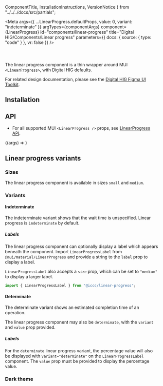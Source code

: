   ComponentTitle,
  InstallationInstructions,
  VersionNotice
} from "../../../docs/src/partials";

<Meta
  args={{
    ...LinearProgress.defaultProps,
    value: 0,
    variant: "indeterminate"
  }}
  argTypes={componentArgs}
  component={LinearProgress}
  id="components/linear-progress"
  title="Digital HIG/Components/Linear progress"
  parameters={{
    docs: {
      source: {
        type: "code"
      }
    },
    vr: false
  }}
/>

<ComponentTitle name="Linear progress" status="Stable" />

<code>
  <VersionNotice packageName="linear-progress" version={version} />
</code>

The linear progress component is a thin wrapper around MUI [`<LinearProgress>`](https://mui.com/material-ui/react-progress/#linear), with Digital HIG defaults.

For related design documentation, please see the [Digital HIG Figma UI Toolkit](https://www.figma.com/file/Eks986gkqncHjkLnwQjO7g/iccc-sticker-sheets?node-id=4203%3A279994&t=iL4WgXwqDMZvxUAw-1).

## Installation

<InstallationInstructions
  componentImport="LinearProgress"
  name={name}
  peerDependencies={peerDependencies}
/>

## API

- For all supported MUI `<LinearProgress />` props, see [LinearProgress API](https://mui.com/material-ui/api/linear-progress/).

<Canvas>
  <Story
    name="API"
    parameters={{
      docs: {
        source: {
          type: "auto"
        }
      }
    }}
  >
    {(args) => <LinearProgress {...args} />}
  </Story>
</Canvas>

<ArgsTable story="API" />

## Linear progress variants

### Sizes

The linear progress component is available in sizes `small` and `medium`.

<Canvas>
  <Story name="Sizes">
    <LinearProgress />
    <Box py={3} />
    <LinearProgress size="medium" />
  </Story>
</Canvas>

### Variants

#### Indeterminate

The indeterminate variant shows that the wait time is unspecified. Linear progress is `indeterminate` by default.

##### Labels

The linear progress component can optionally display a label which appears beneath the component. Import `LinearProgressLabel` from `@mui/material/LinearProgress` and provide a string to the `label` prop to display a label.

`LinearProgressLabel` also accepts a `size` prop, which can be set to `"medium"` to display a larger label.

```jsx
import { LinearProgressLabel } from "@iccc/linear-progress";
```

<Canvas>
  <Story name="Indeterminate: labels">
    <LinearProgress>
      <LinearProgressLabel label="Indeterminate label" />
    </LinearProgress>
    <Box py={3} />
    <LinearProgress size="medium">
      <LinearProgressLabel label="Indeterminate label" size="medium" />
    </LinearProgress>
  </Story>
</Canvas>

#### Determinate

The determinate variant shows an estimated completion time of an operation.

The linear progress component may also be `determinate`, with the `variant` and `value` prop provided.

##### Labels

For the `determinate` linear progress variant, the percentage value will also be displayed with `variant="determinate"` on the `LinearProgressLabel` component. The `value` prop must be provided to display the percentage value.

<Canvas>
  <Story name="Determinate: labels">
    <LinearProgress variant="determinate" value={64}>
      <LinearProgressLabel
        variant="determinate"
        label="Determinate label"
        value={0}
      />
    </LinearProgress>
    <Box py={3} />
    <LinearProgress variant="determinate" size="medium" value={64}>
      <LinearProgressLabel
        variant="determinate"
        label="Determinate label"
        size="medium"
        value={64}
      />
    </LinearProgress>
  </Story>
</Canvas>

### Dark theme

<Canvas>
  <Story name="Dark theme" parameters={{ theme: "dark" }}>
    <LinearProgress>
      <LinearProgressLabel label="Indeterminate label" />
    </LinearProgress>
    <Box py={3} />
    <LinearProgress size="medium">
      <LinearProgressLabel label="Indeterminate label" size="medium" />
    </LinearProgress>
    <Box py={3} />
    <LinearProgress variant="determinate" value={64}>
      <LinearProgressLabel
        variant="determinate"
        label="Determinate label"
        value={0}
      />
    </LinearProgress>
    <Box py={3} />
    <LinearProgress variant="determinate" size="medium" value={64}>
      <LinearProgressLabel
        variant="determinate"
        label="Determinate label"
        size="medium"
        value={64}
      />
    </LinearProgress>
  </Story>
</Canvas>
